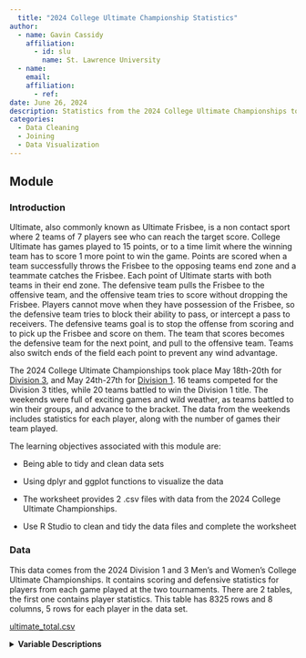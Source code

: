 ```yaml
---
  title: "2024 College Ultimate Championship Statistics"
author:
  - name: Gavin Cassidy
    affiliation:
      - id: slu
        name: St. Lawrence University
  - name:
    email: 
    affiliation:
      - ref:
date: June 26, 2024
description: Statistics from the 2024 College Ultimate Championships to be tidied and plotted.
categories:
  - Data Cleaning
  - Joining
  - Data Visualization
---
```


## Module

### Introduction

Ultimate, also commonly known as Ultimate Frisbee, is a non contact sport where 2 teams of 7 players see who can reach the target score. College Ultimate has games played to 15 points, or to a time limit where the winning team has to score 1 more point to win the game. Points are scored when a team successfully throws the Frisbee to the opposing teams end zone and a teammate catches the Frisbee. Each point of Ultimate starts with both teams in their end zone. The defensive team pulls the Frisbee to the offensive team, and the offensive team tries to score without dropping the Frisbee. Players cannot move when they have possession of the Frisbee, so the defensive team tries to block their ability to pass, or intercept a pass to receivers. The defensive teams goal is to stop the offense from scoring and to pick up the Frisbee and score on them. The team that scores becomes the defensive team for the next point, and pull to the offensive team. Teams also switch ends of the field each point to prevent any wind advantage.

The 2024 College Ultimate Championships took place May 18th-20th for [Division 3](https://play.usaultimate.org/events/2024-USA-Ultimate-D-3-College-Championships/), and May 24th-27th for [Division 1](https://play.usaultimate.org/events/2024-USA-Ultimate-D-1-College-Championships/). 16 teams competed for the Division 3 titles, while 20 teams battled to win the Division 1 title. The weekends were full of exciting games and wild weather, as teams battled to win their groups, and advance to the bracket. The data from the weekends includes statistics for each player, along with the number of games their team played.

::: {.callout-note collapse="true" title="Learning Objectives" appearance="minimal"}
The learning objectives associated with this module are:

-   Being able to tidy and clean data sets

-   Using dplyr and ggplot functions to visualize the data
:::

::: {.callout-note collapse="true" title="Methods" appearance="minimal"}
-   The worksheet provides 2 .csv files with data from the 2024 College Ultimate Championships.

-   Use R Studio to clean and tidy the data files and complete the worksheet
:::

### Data

This data comes from the 2024 Division 1 and 3 Men's and Women's College Ultimate Championships. It contains scoring and defensive statistics for players from each game played at the two tournaments. There are 2 tables, the first one contains player statistics. This table has 8325 rows and 8 columns, 5 rows for each player in the data set.

[ultimate_total.csv](ultimate_total.csv)

<details>

<summary><b>Variable Descriptions</b></summary>

| Variable               | Description                                                                       |
|--------------------------|----------------------------------------------|
| Player                 | player name                                                                       |
| Measure Names          | the statistic measured by Measure Values (Points, Assists, Turns, Ds, Plus Minus) |
| Competition Level      | The level that the player was competing at                                        |
| Full Division Name     | level and gender of the competing player's division                               |
| Full Team Name Correct | full name of the players team(Same as Full Team Name)                             |
| Full Team Name         | full name of the players team                                                     |
| Gender Division        | gender of the player's division                                                   |
| Measure Values         | the measured value of the statistic from Measure Name                             |

::: {.callout-note collapse="true" title="Measured Statistics" appearance="minimal"}
-   Points: number of points the player scored
-   Assists: number of assists the player scored
-   Turns: number of turnovers the player threw
-   Ds: number of defensive blocks the player made
-   Plus Minus: the point differential while the player was on offense(Note: defensive points do not contribute to plus minus)
:::

The 2nd table contains the total games played by each player in the College Ultimate Championships. It has 1665 rows and 8 columns. There is only 1 row for each player and it contains the data for games played.

[ultimate_per_game.csv](ultimate_per_game.csv)

<details>

<summary><b>Variable Descriptions</b></summary>

| Variable               | Description                                                                |
|--------------------------|----------------------------------------------|
| Player                 | player name                                                                |
| Measure Names          | the statistic measured by Measure Values (Only Total Games for this Table) |
| Competition Level      | The level that the player was competing at                                 |
| Full Division Name     | level and gender of the competing player's division                        |
| Full Team Name Correct | full name of the players team(Same as Full Team Name)                      |
| Full Team Name         | full name of the players team                                              |
| Gender Division        | gender of the player's division                                            |
| Measure Values         | the measured value of the statistic from Measure Name                      |

**Data Source**

The data is obtained from a data visualization found on [tableau](https://public.tableau.com/app/profile/ben.ayres7024/viz/USAU2024CollegeNationals/Dashboard1), originally found on [USA Ultimate](https://play.usaultimate.org/).

</details>

### Materials

Data Files found on the [SCORE Sports Data Repository](https://data.scorenetwork.org/)

[ultimate_total.csv](ultimate_total.csv) - Total event statistics

[ultimate_per_game.csv](ultimate_per_game.csv) - Total games played for each player's team

[ultimate_worksheet.qmd](ultimate_worksheet.qmd) - Worksheet with data tidying and visualization questions.

[ultimate_worksheet_ans.qmd](ultimate_worksheet_ans.qmd) - Answer key/guide for the worksheet
